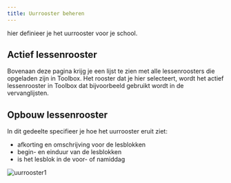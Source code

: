 ```yaml
---
title: Uurrooster beheren
---
```


<LegacyAction img="calendar.png" text="Beheer de huidige rooster"/> hier definieer je het uurrooster voor je school.

## Actief lessenrooster
Bovenaan deze pagina krijg je een lijst te zien met alle lessenroosters die opgeladen zijn in Toolbox.
Het rooster dat je hier selecteert, wordt het actief lessenrooster in Toolbox dat bijvoorbeeld gebruikt wordt in de vervanglijsten.

## Opbouw lessenrooster
In dit gedeelte specifieer je hoe het uurrooster eruit ziet:
- afkorting en omschrijving voor de lesblokken
- begin- en einduur van de lesblokken
- is het lesblok in de voor- of namiddag

![uurrooster1](./uurrooster1.png)


